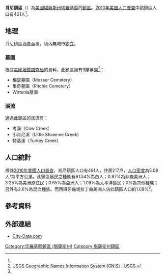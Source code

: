 {{noteTA
|G1=USState
}}
{{Infobox settlement
|official_name = 肖尼鎮區
|native_name = Shawnee Township
|settlement_type = 鎮區
|image_map = Map highlighting Shawnee Township, Cherokee County, Kansas.svg
|map_caption = 肖尼鎮區在切羅基縣的位置
|coordinates_display = inline,title
|coordinates_region = US-KS
|subdivision_type = [[世界政區索引|國家]]
|subdivision_name = [[美国|美国]]
|subdivision_type1 = [[美國行政區劃|州]]
|subdivision_name1 = [[堪薩斯州|堪薩斯州]]
|subdivision_type2 = [[堪萨斯州行政区划|縣]]
|subdivision_name2 = [[切羅基縣_(堪薩斯州)|切羅基縣]]
|area_total_km2 = 90.75
|area_land_km2 = 90.29
|area_water_km2 = 0.45
|area_total_sq_mi =
|area_land_sq_mi =
|area_water_sq_mi =
|area_water_percent = 0.5
|population_as_of = [[2010年美国人口普查|2010]]
|population_footnotes = <ref name="Census 2010">{{cite web| url=http://factfinder2.census.gov| title=Race, Hispanic or Latino, Age, and Housing Occupancy: 2010 Census Redistricting Data, Shawnee township, Cherokee County, Kansas| publisher=U.S. Census Bureau, American FactFinder 2| accessdate=2016-04-28| archive-date=2013-09-11| archive-url=https://web.archive.org/web/20130911234518/http://factfinder2.census.gov/| dead-url=no}}</ref>
|population_total = 461
|population_density_km2 = auto
|elevation_footnotes = 
|elevation_m = 266
|elevation_ft = 873
|latd = 37
|latm = 09
|lats = 50
|latNS = N
|longd = 94
|longm = 40
|longs = 01
|longEW = W
|postal_code_type =
|postal_code = 
|blank_name = [[聯邦資料處理標準|FIPS編碼]]
|blank_info = 20-64475
|blank1_name = [[地名信息系统|GNIS]] ID
|blank1_info = [http://geonames.usgs.gov/pls/gnispublic/f?p=gnispq:3:::NO::P3_FID:0469356 0469356]
|website = 
|footnotes = 
}}

'''肖尼鎮區'''（{{lang-en|'''Shawnee Township'''}}）為[[美國|美國]][[堪薩斯州|堪薩斯州]][[切羅基縣_(堪薩斯州)|切羅基縣]]的[[行政鎮區|鎮區]]。[[2010年美国人口普查|2010年美国人口普查]]中該鎮區人口有461人<ref name="Census 2010"/>。

==地理==
肖尼鎮區涵蓋面積{{convert|90.75|km2|sqmi}}，境內無城市設立。

===墓園===
根據[[美國地質調查局|美國地質調查局]]的資料，此鎮區擁有3座墓園<ref>[http://geonames.usgs.gov/domestic/index.html USGS Geographic Names Information System (GNIS)] {{Wayback|url=http://geonames.usgs.gov/domestic/index.html |date=20190428150204 }}. USGS.</ref>：
*梅瑟墓園（Messer Cemetery）
*里奇墓園（Ritchie Cemetery）
*Wirtonia墓園

===溪流===
通過此鎮區的溪流有：
*考溪（Cow Creek）
*小肖尼溪（Little Shawnee Creek）
*特基溪（Turkey Creek）

==人口統計==
根據[[2010年美國人口普查|2010年美國人口普查]]，肖尼鎮區人口有461人，住房217戶，[[人口密度|人口密度]]為5.08人/每平方公里。此鎮區居民之種族有91.54%為白人；0.87%為非裔美洲人；3.25%為美洲原住民；0.65%為亞洲人；1.08%為太平洋島民；0%為其他種族；另外有2.6%為混血種族。而西班牙裔或拉丁裔美洲人佔此鎮區人口的1.08%<ref name="Census 2010"/>。

==參考資料==
{{reflist}}

==外部連結==
*[http://www.city-data.com/township/Shawnee-Cherokee-KS.html City-Data.com]

{{切羅基縣 (堪薩斯州)}}

{{DEFAULTSORT:Shawnee}}
[[Category:切羅基縣鎮區_(堪薩斯州)|Category:切羅基縣鎮區 (堪薩斯州)]]
[[Category:堪薩斯州鎮區|Category:堪薩斯州鎮區]]